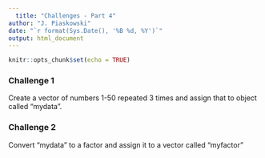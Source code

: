 ```yaml
---
  title: "Challenges - Part 4"
author: "J. Piaskowski"
date: "`r format(Sys.Date(), '%B %d, %Y')`"
output: html_document
---
```

  
```r
knitr::opts_chunk$set(echo = TRUE)
```


### Challenge 1

Create a vector of numbers 1-50 repeated 3 times and assign that to object called "mydata".

### Challenge 2

Convert "mydata" to a factor and assign it to a vector called "myfactor" 

